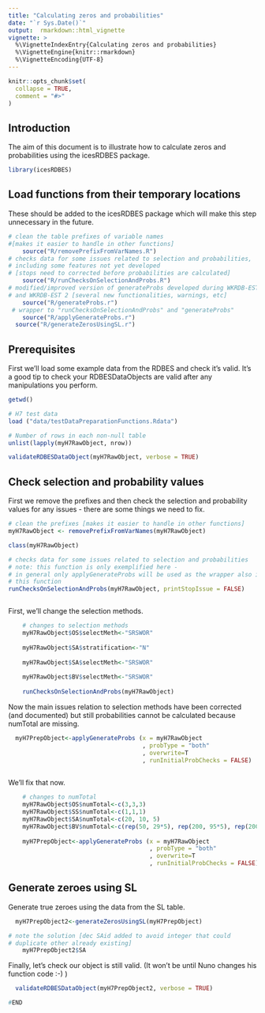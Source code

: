 ```yaml
---
title: "Calculating zeros and probabilities"
date: "`r Sys.Date()`"
output:  rmarkdown::html_vignette
vignette: >
  %\VignetteIndexEntry{Calculating zeros and probabilities}
  %\VignetteEngine{knitr::rmarkdown}
  %\VignetteEncoding{UTF-8}
---
```


```r
knitr::opts_chunk$set(
  collapse = TRUE,
  comment = "#>"
)
```

## Introduction 

The aim of this document is to illustrate how to calculate zeros and probabilities using the icesRDBES package.

```r
library(icesRDBES)
```
## Load functions from their temporary locations

These should be added to the icesRDBES package which will make this step unnecessary in the future.

```r

# clean the table prefixes of variable names 
#[makes it easier to handle in other functions]
	source("R/removePrefixFromVarNames.R") 
# checks data for some issues related to selection and probabilities, 
# including some features not yet developed 
# [stops need to corrected before probabilities are calculated]
	source("R/runChecksOnSelectionAndProbs.R") 
# modified/improved version of generateProbs developed during WKRDB-EST 1 
# and WKRDB-EST 2 [several new functionalities, warnings, etc]
	source("R/generateProbs.r") 
 # wrapper to "runChecksOnSelectionAndProbs" and "generateProbs"
	source("R/applyGenerateProbs.r")
  source("R/generateZerosUsingSL.r")


```


## Prerequisites

First we'll load some example data from the RDBES and check it's valid.  It's a good tip to check your RDBESDataObjects are valid after any manipulations you perform.

```r

getwd()

# H7 test data
load ("data/testDataPreparationFunctions.Rdata")

# Number of rows in each non-null table
unlist(lapply(myH7RawObject, nrow))

validateRDBESDataObject(myH7RawObject, verbose = TRUE)


```


## Check selection and probability values

First we remove the prefixes and then check the selection and probability values for any issues - there are some things we need to fix.

```r

# clean the prefixes [makes it easier to handle in other functions]
myH7RawObject <- removePrefixFromVarNames(myH7RawObject)

class(myH7RawObject)

# checks data for some issues related to selection and probabilities
# note: this function is only exemplified here - 
# in general only applyGenerateProbs will be used as the wrapper also includes
# this function
runChecksOnSelectionAndProbs(myH7RawObject, printStopIssue = FALSE)



```

First, we'll change the selection methods.

```r

	# changes to selection methods
	myH7RawObject$OS$selectMeth<-"SRSWOR"
	
	myH7RawObject$SA$stratification<-"N"
	
	myH7RawObject$SA$selectMeth<-"SRSWOR"
	
	myH7RawObject$BV$selectMeth<-"SRSWOR"
	
	runChecksOnSelectionAndProbs(myH7RawObject)

```
Now the main issues relation to selection methods have been corrected (and documented) but still probabilities cannot be calculated because numTotal are missing. 


```r

  myH7PrepObject<-applyGenerateProbs (x = myH7RawObject
                                      , probType = "both"
                                      , overwrite=T
                                      , runInitialProbChecks = FALSE)
	

```
 
 We'll fix that now.
 
```r

	# changes to numTotal
	myH7RawObject$OS$numTotal<-c(3,3,3)
	myH7RawObject$SS$numTotal<-c(1,1,1)
	myH7RawObject$SA$numTotal<-c(20, 10, 5)
	myH7RawObject$BV$numTotal<-c(rep(50, 29*5), rep(200, 95*5), rep(200, 39*5))
	
	myH7PrepObject<-applyGenerateProbs (x = myH7RawObject
	                                    , probType = "both"
	                                    , overwrite=T
	                                    , runInitialProbChecks = FALSE)

```
## Generate zeroes using SL

Generate true zeroes using the data from the SL table.

```r

  myH7PrepObject2<-generateZerosUsingSL(myH7PrepObject)

# note the solution [dec SAid added to avoid integer that could 
# duplicate other already existing]
	myH7PrepObject2$SA


```

Finally, let's check our object is still valid. (It won't be until Nuno changes his function code :-) )

```r
  validateRDBESDataObject(myH7PrepObject2, verbose = TRUE)
```



```r
#END
```
